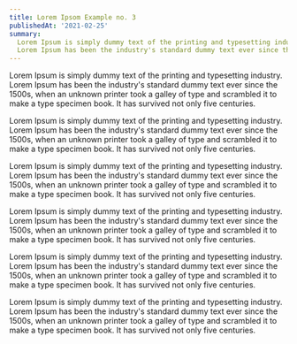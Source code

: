 ```yaml
---
title: Lorem Ipsom Example no. 3
publishedAt: '2021-02-25'
summary:
  Lorem Ipsum is simply dummy text of the printing and typesetting industry.
  Lorem Ipsum has been the industry's standard dummy text ever since the 1500s.
---
```


Lorem Ipsum is simply dummy text of the printing and typesetting industry. Lorem
Ipsum has been the industry's standard dummy text ever since the 1500s, when an
unknown printer took a galley of type and scrambled it to make a type specimen
book. It has survived not only five centuries.

Lorem Ipsum is simply dummy text of the printing and typesetting industry. Lorem
Ipsum has been the industry's standard dummy text ever since the 1500s, when an
unknown printer took a galley of type and scrambled it to make a type specimen
book. It has survived not only five centuries.

Lorem Ipsum is simply dummy text of the printing and typesetting industry. Lorem
Ipsum has been the industry's standard dummy text ever since the 1500s, when an
unknown printer took a galley of type and scrambled it to make a type specimen
book. It has survived not only five centuries.

Lorem Ipsum is simply dummy text of the printing and typesetting industry. Lorem
Ipsum has been the industry's standard dummy text ever since the 1500s, when an
unknown printer took a galley of type and scrambled it to make a type specimen
book. It has survived not only five centuries.

Lorem Ipsum is simply dummy text of the printing and typesetting industry. Lorem
Ipsum has been the industry's standard dummy text ever since the 1500s, when an
unknown printer took a galley of type and scrambled it to make a type specimen
book. It has survived not only five centuries.

Lorem Ipsum is simply dummy text of the printing and typesetting industry. Lorem
Ipsum has been the industry's standard dummy text ever since the 1500s, when an
unknown printer took a galley of type and scrambled it to make a type specimen
book. It has survived not only five centuries.
